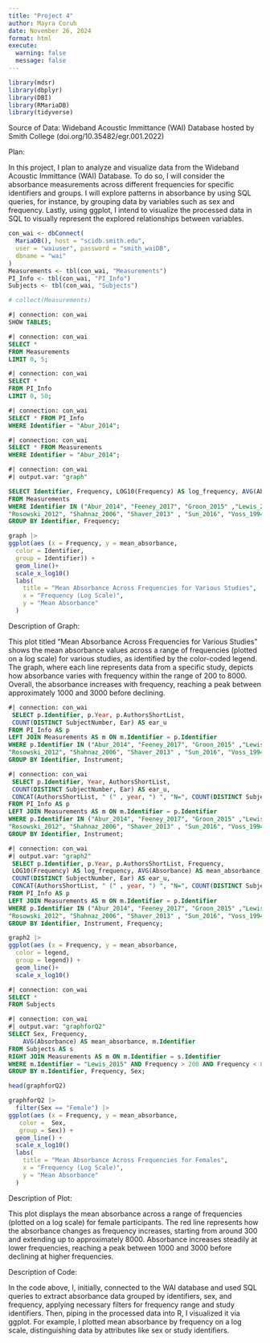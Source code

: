 ```yaml
---
title: "Project 4"
author: Mayra Coruh
date: November 26, 2024
format: html
execute:
  warning: false
  message: false
---
```


```r
library(mdsr)
library(dbplyr)
library(DBI)
library(RMariaDB)
library(tidyverse)
```

Source of Data: Wideband Acoustic Immittance (WAI) Database hosted by Smith College (doi.org/10.35482/egr.001.2022)

Plan:

In this project, I plan to analyze and visualize data from the Wideband Acoustic Immittance (WAI) Database. To do so, I will consider the absorbance measurements across different frequencies for specific identifiers and groups. I will explore patterns in absorbance by using SQL queries, for instance, by grouping data by variables such as sex and frequency. Lastly, using ggplot, I intend to visualize the processed data in SQL to visually represent the explored relationships between variables. 

```r
con_wai <- dbConnect(
  MariaDB(), host = "scidb.smith.edu",
  user = "waiuser", password = "smith_waiDB", 
  dbname = "wai"
)
Measurements <- tbl(con_wai, "Measurements")
PI_Info <- tbl(con_wai, "PI_Info")
Subjects <- tbl(con_wai, "Subjects")

# collect(Measurements)

```

```sql
#| connection: con_wai
SHOW TABLES;
```

```sql
#| connection: con_wai
SELECT *
FROM Measurements
LIMIT 0, 5;
```

```sql
#| connection: con_wai
SELECT *
FROM PI_Info
LIMIT 0, 50;
```

```sql
#| connection: con_wai
SELECT * FROM PI_Info 
WHERE Identifier = "Abur_2014"; 
```

```sql
#| connection: con_wai
SELECT * FROM Measurements 
WHERE Identifier = "Abur_2014"; 
```

```sql
#| connection: con_wai
#| output.var: "graph"

SELECT Identifier, Frequency, LOG10(Frequency) AS log_frequency, AVG(Absorbance) AS mean_absorbance 
FROM Measurements
WHERE Identifier IN ("Abur_2014", "Feeney_2017", "Groon_2015" ,"Lewis_2015", "Liu_2008"
"Rosowski_2012", "Shahnaz_2006", "Shaver_2013" , "Sun_2016", "Voss_1994", "Voss_2010", "Werner_2010" ) AND Frequency > 200 AND Frequency < 8000
GROUP BY Identifier, Frequency;


```

```r
graph |>
ggplot(aes (x = Frequency, y = mean_absorbance, 
  color = Identifier,
  group = Identifier)) +
  geom_line()+
  scale_x_log10()
  labs(
    title = "Mean Absorbance Across Frequencies for Various Studies",
    x = "Frequency (Log Scale)",
    y = "Mean Absorbance"
  )

```
Description of Graph: 

This plot titled "Mean Absorbance Across Frequencies for Various Studies" shows the mean absorbance values across a range of frequencies (plotted on a log scale) for various studies, as identified by the color-coded legend. The graph, where each line represents data from a specific study, depicts how absorbance varies with frequency within the range of 200 to 8000. Overall, the absorbance increases with frequency, reaching a peak between approximately 1000 and 3000 before declining.

```sql
#| connection: con_wai
 SELECT p.Identifier, p.Year, p.AuthorsShortList, 
 COUNT(DISTINCT SubjectNumber, Ear) AS ear_u
FROM PI_Info AS p 
LEFT JOIN Measurements AS m ON m.Identifier = p.Identifier 
WHERE p.Identifier IN ("Abur_2014", "Feeney_2017", "Groon_2015" ,"Lewis_2015", "Liu_2008"
"Rosowski_2012", "Shahnaz_2006", "Shaver_2013" , "Sun_2016", "Voss_1994", "Voss_2010", "Werner_2010" ) AND Frequency > 200 AND Frequency < 8000
GROUP BY Identifier, Instrument;
```

```sql
#| connection: con_wai
 SELECT p.Identifier, Year, AuthorsShortList, 
 COUNT(DISTINCT SubjectNumber, Ear) AS ear_u,
 CONCAT(AuthorsShortList, " (" , year, ") ", "N=", COUNT(DISTINCT SubjectNumber, Ear), "; ", Instrument) AS legend
FROM PI_Info AS p 
LEFT JOIN Measurements AS m ON m.Identifier = p.Identifier 
WHERE p.Identifier IN ("Abur_2014", "Feeney_2017", "Groon_2015" ,"Lewis_2015", "Liu_2008"
"Rosowski_2012", "Shahnaz_2006", "Shaver_2013" , "Sun_2016", "Voss_1994", "Voss_2010", "Werner_2010" ) AND Frequency > 200 AND Frequency < 8000
GROUP BY Identifier, Instrument;

```

```sql
#| connection: con_wai
#| output.var: "graph2"
 SELECT p.Identifier, p.Year, p.AuthorsShortList, Frequency,
 LOG10(Frequency) AS log_frequency, AVG(Absorbance) AS mean_absorbance,
 COUNT(DISTINCT SubjectNumber, Ear) AS ear_u,
 CONCAT(AuthorsShortList, " (" , year, ") ", "N=", COUNT(DISTINCT SubjectNumber, Ear), "; ", Instrument) AS legend
FROM PI_Info AS p 
LEFT JOIN Measurements AS m ON m.Identifier = p.Identifier 
WHERE p.Identifier IN ("Abur_2014", "Feeney_2017", "Groon_2015" ,"Lewis_2015", "Liu_2008"
"Rosowski_2012", "Shahnaz_2006", "Shaver_2013" , "Sun_2016", "Voss_1994", "Voss_2010", "Werner_2010" ) AND Frequency > 200 AND Frequency < 8000
GROUP BY Identifier, Instrument, Frequency;
```

```r
graph2 |>
ggplot(aes (x = Frequency, y = mean_absorbance, 
  color = legend,
  group = legend)) +
  geom_line()+
  scale_x_log10()
```

```sql
#| connection: con_wai
SELECT * 
FROM Subjects
```

```sql
#| connection: con_wai
#| output.var: "graphforQ2"
SELECT Sex, Frequency, 
    AVG(Absorbance) AS mean_absorbance, m.Identifier
FROM Subjects AS s
RIGHT JOIN Measurements AS m ON m.Identifier = s.Identifier 
WHERE m.Identifier = "Lewis_2015" AND Frequency > 200 AND Frequency < 8000
GROUP BY m.Identifier, Frequency, Sex;
```

```r
head(graphforQ2)
```

```r
graphforQ2 |>
  filter(Sex == "Female") |>
ggplot(aes (x = Frequency, y = mean_absorbance, 
   color =  Sex,
   group = Sex)) +
  geom_line() +
  scale_x_log10()
  labs(
    title = "Mean Absorbance Across Frequencies for Females",
    x = "Frequency (Log Scale)",
    y = "Mean Absorbance"
  )
```
Description of Plot: 

This plot displays the mean absorbance across a range of frequencies (plotted on a log scale) for female participants. The red line represents how the absorbance changes as frequency increases, starting from around 300 and extending up to approximately 8000. Absorbance increases steadily at lower frequencies, reaching a peak between 1000 and 3000 before declining at higher frequencies.

Description of Code: 

In the code above, I, initially, connected to the WAI database and used SQL queries to extract absorbance data grouped by identifiers, sex, and frequency, applying necessary filters for frequency range and study identifiers. Then, piping in the processed data into R, I visualized it via ggplot. For example, I plotted mean absorbance by frequency on a log scale, distinguishing data by attributes like sex or study identifiers. 
